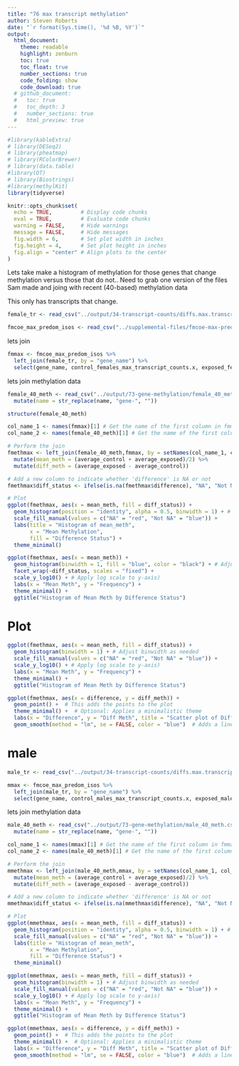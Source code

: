 ```yaml
---
title: "76 max transcript methylation"
author: Steven Roberts
date: "`r format(Sys.time(), '%d %B, %Y')`" 
output: 
  html_document:
    theme: readable
    highlight: zenburn
    toc: true
    toc_float: true
    number_sections: true
    code_folding: show
    code_download: true
  # github_document:
  #   toc: true
  #   toc_depth: 3
  #   number_sections: true
  #   html_preview: true
---
```


```r
#library(kableExtra)
# library(DESeq2)
# library(pheatmap)
# library(RColorBrewer)
# library(data.table)
#library(DT)
# library(Biostrings)
#library(methylKit)
library(tidyverse)

knitr::opts_chunk$set(
  echo = TRUE,         # Display code chunks
  eval = TRUE,         # Evaluate code chunks
  warning = FALSE,     # Hide warnings
  message = FALSE,     # Hide messages
  fig.width = 6,       # Set plot width in inches
  fig.height = 4,      # Set plot height in inches
  fig.align = "center" # Align plots to the center
)
```

Lets take make a histogram of methylation for those genes that change methylation versus those that do not.. Need to grab one version of the files Sam made and joing with recent (40-based) methylation data


This only has transcripts that change.

```r
female_tr <- read_csv("../output/34-transcript-counts/diffs.max.transcripts_per_gene.controls_females.vs.exposed_females.csv")
```



```r
fmcoe_max_predom_isos <- read_csv("../supplemental-files/fmcoe-max-predom-isos.csv")

```

lets join

```r
fmmax <- fmcoe_max_predom_isos %>%
  left_join(female_tr, by = "gene_name") %>%
  select(gene_name, control_females_max_transcript_counts.x, exposed_females_max_transcript_counts.x, difference)
```


lets join methylation data

```r
female_40_meth <- read_csv("../output/73-gene-methylation/female_40_meth.csv") %>%
  mutate(name = str_replace(name, "gene-", ""))
```
```r
structure(female_40_meth)
```


```r
col_name_1 <- names(fmmax)[1] # Get the name of the first column in fmmax
col_name_2 <- names(female_40_meth)[1] # Get the name of the first column in female_40_meth

# Perform the join
fmethmax <- left_join(female_40_meth,fmmax, by = setNames(col_name_1, col_name_2)) %>%
  mutate(mean_meth = (average_control + average_exposed)/2) %>%
  mutate(diff_meth = (average_exposed - average_control))
```



```r
# Add a new column to indicate whether 'difference' is NA or not
fmethmax$diff_status <- ifelse(is.na(fmethmax$difference), "NA", "Not NA")

# Plot
ggplot(fmethmax, aes(x = mean_meth, fill = diff_status)) +
  geom_histogram(position = "identity", alpha = 0.5, binwidth = 1) + # Adjust binwidth as needed
  scale_fill_manual(values = c("NA" = "red", "Not NA" = "blue")) +
  labs(title = "Histogram of mean_meth",
       x = "Mean Methylation",
       fill = "Difference Status") +
  theme_minimal()
```
```r
ggplot(fmethmax, aes(x = mean_meth)) + 
  geom_histogram(binwidth = 1, fill = "blue", color = "black") + # Adjust binwidth as needed
  facet_wrap(~diff_status, scales = "fixed") + 
  scale_y_log10() + # Apply log scale to y-axis) 
  labs(x = "Mean Meth", y = "Frequency") +
  theme_minimal() +
  ggtitle("Histogram of Mean Meth by Difference Status")
```

# Plot



```r
ggplot(fmethmax, aes(x = mean_meth, fill = diff_status)) + 
  geom_histogram(binwidth = 1) + # Adjust binwidth as needed
  scale_fill_manual(values = c("NA" = "red", "Not NA" = "blue")) +
  scale_y_log10() + # Apply log scale to y-axis) 
  labs(x = "Mean Meth", y = "Frequency") +
  theme_minimal() +
  ggtitle("Histogram of Mean Meth by Difference Status")
```

```r
ggplot(fmethmax, aes(x = difference, y = diff_meth)) +
  geom_point() +  # This adds the points to the plot
  theme_minimal() +  # Optional: Applies a minimalistic theme
  labs(x = "Difference", y = "Diff Meth", title = "Scatter plot of Difference vs. Diff Meth") +
  geom_smooth(method = "lm", se = FALSE, color = "blue")  # Adds a linear regression line without confidence interval
```







# male
```r
male_tr <- read_csv("../output/34-transcript-counts/diffs.max.transcripts_per_gene.controls_males.vs.exposed_males.csv")
```
```r
mmax <- fmcoe_max_predom_isos %>%
  left_join(male_tr, by = "gene_name") %>%
  select(gene_name, control_males_max_transcript_counts.x, exposed_males_max_transcript_counts.x, difference)
```


lets join methylation data

```r
male_40_meth <- read_csv("../output/73-gene-methylation/male_40_meth.csv") %>%
  mutate(name = str_replace(name, "gene-", ""))
```


```r
col_name_1 <- names(mmax)[1] # Get the name of the first column in fmmax
col_name_2 <- names(male_40_meth)[1] # Get the name of the first column in female_40_meth

# Perform the join
mmethmax <- left_join(male_40_meth,mmax, by = setNames(col_name_1, col_name_2)) %>%
  mutate(mean_meth = (average_control + average_exposed)/2) %>%
  mutate(diff_meth = (average_exposed - average_control))
```


```r
# Add a new column to indicate whether 'difference' is NA or not
mmethmax$diff_status <- ifelse(is.na(mmethmax$difference), "NA", "Not NA")

# Plot
ggplot(mmethmax, aes(x = mean_meth, fill = diff_status)) +
  geom_histogram(position = "identity", alpha = 0.5, binwidth = 1) + # Adjust binwidth as needed
  scale_fill_manual(values = c("NA" = "red", "Not NA" = "blue")) +
  labs(title = "Histogram of mean_meth",
       x = "Mean Methylation",
       fill = "Difference Status") +
  theme_minimal()
```


```r
ggplot(mmethmax, aes(x = mean_meth, fill = diff_status)) + 
  geom_histogram(binwidth = 1) + # Adjust binwidth as needed
  scale_fill_manual(values = c("NA" = "red", "Not NA" = "blue")) +
  scale_y_log10() + # Apply log scale to y-axis) 
  labs(x = "Mean Meth", y = "Frequency") +
  theme_minimal() +
  ggtitle("Histogram of Mean Meth by Difference Status")
```



```r
ggplot(mmethmax, aes(x = difference, y = diff_meth)) +
  geom_point() +  # This adds the points to the plot
  theme_minimal() +  # Optional: Applies a minimalistic theme
  labs(x = "Difference", y = "Diff Meth", title = "Scatter plot of Difference vs. Diff Meth") +
  geom_smooth(method = "lm", se = FALSE, color = "blue")  # Adds a linear regression line without confidence interval
```